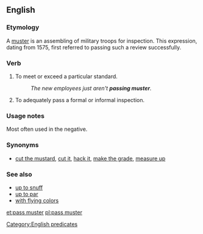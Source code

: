 ==English==

===Etymology===
A [[muster]] is an assembling of military troops for inspection.  This expression, dating from 1575, first referred to passing such a review successfully.

===Verb===
{{en-verb|inf=[[pass]] [[muster]]|passes muster|passing muster|passed muster}}

# {{idiomatic}} To meet or exceed a particular standard.
#: ''The new employees just aren't '''passing muster'''.''
# {{idiomatic}} To adequately pass a formal or informal inspection.

===Usage notes===
Most often used in the negative.

===Synonyms===
* {{sense|to meet or exceed a standard}} [[cut the mustard]], [[cut it]], [[hack it]], [[make the grade]], [[measure up]]

===See also===
* [[up to snuff]]
* [[up to par]]
* [[with flying colors]]

[[Category:English predicates]]
[[et:pass muster]]
[[pl:pass muster]]